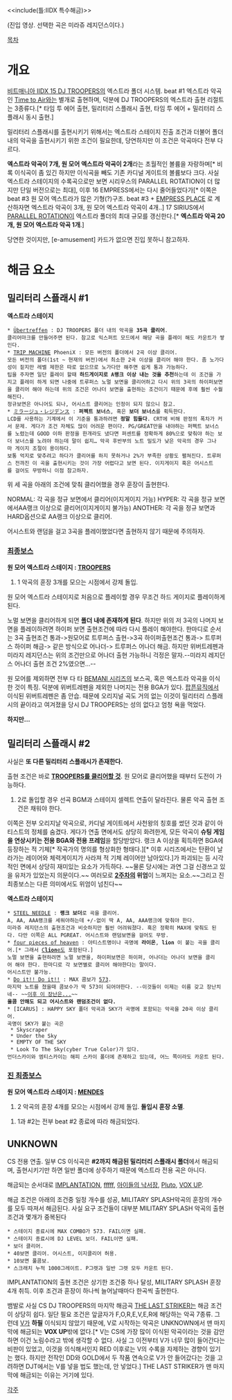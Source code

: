 <<include(틀:IIDX 특수해금)>>

{{{#!html
<object width="480" height="385"><param name="movie" value="http://www.youtube.com/v/lHHaTUrZ3xQ&hl=ko_KR&fs=1&"></param><param name="allowFullScreen" value="true"></param><param name="allowscriptaccess" value="always"></param><embed src="http://www.youtube.com/v/lHHaTUrZ3xQ&hl=ko_KR&fs=1&" type="application/x-shockwave-flash" allowscriptaccess="always" allowfullscreen="true" width="480" height="385"></embed></object>
}}}

(진입 영상. 선택한 곡은 미라쥬 레지던스이다.)

[[목차]]
= 개요 =
[[비트매니아 IIDX 15 DJ TROOPERS]]의 엑스트라 폴더 시스템. beat #1 엑스트라 악곡인 [[Time to Air]]와는 별개로 출현하며, 덕분에 DJ TROOPERS의 엑스트라 출현 리절트는 3종류다.[* 타임 투 에어 출현, 밀리터리 스플래시 출현, 타임 투 에어 + 밀리터리 스플래시 동시 출현.]

밀리터리 스플래시를 출현시키기 위해서는 엑스트라 스테이지 진출 조건과 더불어 폴더 내의 악곡을 출현시키기 위한 조건이 필요한데, 당연하지만 이 조건은 악곡마다 전부 다르다.

'''엑스트라 악곡이 7개, 원 모어 엑스트라 악곡이 2개'''라는 초월적인 볼륨을 자랑하며[* 비록 이식곡이 좀 있긴 하지만 이식곡을 빼도 기존 카디널 게이트의 볼륨보다 크다. 사실 엑스트라 스테이지의 수록곡으로만 보면 시리우스의 PARALLEL ROTATION이 더 많지만 단일 버전으로는 최대], 이후 16 EMPRESS에서는 다시 줄어들었다가[* 이쪽은 beat #3 원 모어 엑스트라가 많은 기형(?)구조. beat #3 + [[EMPRESS PLACE]] 로 계산하자면 엑스트라 악곡이 3개, 원 모어 엑스트라 악곡이 4개..] 17 SIRIUS에서 [[PARALLEL ROTATION]]이 엑스트라 폴더의 최대 규모를 갱신한다.[* '''엑스트라 악곡 20개, 원 모어 엑스트라 악곡 1개'''.]

당연한 것이지만, [e-amusement] 카드가 없으면 진입 못하니 참고하자.
= 해금 요소 =
== 밀리터리 스플래시 #1 ==
'''엑스트라 스테이지'''
 * [[Übertreffen]] : DJ TROOPERS 폴더 내의 악곡을 '''35곡 클리어'''.
 클리어마크를 만들어주면 된다. 참고로 익스퍼트 모드에서 해당 곡을 플레이 해도 카운트가 쌓인다.
 * [[TRIP MACHINE]] PhoeniX : 모든 버전의 폴더에서 2곡 이상 클리어.
 모든 버전의 폴더(1st ~ 현재의 버전)에서 최소한 2곡 이상을 클리어 해야 한다. 좀 노가다성이 짙지만 레벨 제한은 따로 없으므로 노가다만 해주면 쉽게 통과 가능하다.
 팁을 주자면 일단 플레이 할때 '''하드게이지로 A랭크 이상 내는 것을 추천'''하는데 이 조건을 가지고 플레이 하게 되면 나중에 트루퍼스 노멀 보면을 클리어하고 다시 위의 3곡의 하이퍼보면을 클리어 해야 하는데 위의 조건은 어나더 보면을 출현하는 조건이기 때문에 후에 훨씬 수월해진다.
 정규보면은 아니어도 되나, 어시스트 클리어는 인정이 되지 않으니 참고.
 * [[ミラージュ・レジデンス]] : '''퍼펙트 보너스''', 혹은 '''보더 보너스'''를 획득한다.
 LCD를 사용하는 기계에서 이 기준을 통과하려면 '''정말 힘들다'''. CRT에 비해 판정의 폭차가 커서 문제. 게다가 조건 자체도 많이 어려운 편이다. PG/GREAT만을 내야하는 퍼펙트 보너스를 노렸는데 GOOD 이하 판정을 한개라도 냈다면 퍼센트를 정확하게 80%으로 맞춰야 하는 보더 보너스를 노려야 하는데 말이 쉽지… 악곡 후반부의 노트 밀도가 낮은 악곡의 경우 그나마 게이지 조절이 용이하다.
 보통 억지로 맞추려고 하다가 클리어를 하지 못하거나 2%가 부족한 상황도 펼쳐진다. 트루퍼스 전까진 이 곡을 출현시키는 것이 가장 어렵다고 보면 된다. 이지게이지 혹은 어시스트를 걸어도 무방하니 이점 참고하자.

위 세 곡을 아래의 조건에 맞춰 클리어했을 경우 훈장이 출현한다.

NORMAL: 각 곡을 정규 보면에서 클리어(이지게이지 가능) 
HYPER: 각 곡을 정규 보면에서AA랭크 이상으로 클리어(이지게이지 불가능) 
ANOTHER: 각 곡을 정규 보면과 HARD옵션으로 AA랭크 이상으로 클리어.

어시스트와 랜덤을 걸고 3곡을 플레이했었다면 출현하지 않기 때문에 주의하자.
=== [[최종보스]] ===
'''원 모어 엑스트라 스테이지 : [[TROOPERS]]'''

#1 악곡의 훈장 3개를 모으는 시점에서 강제 돌입. 
원 모어 엑스트라 스테이지로 처음으로 플레이할 경우 무조건 하드 게이지로 플레이하게 된다.

노멀 보면을 클리어하게 되면 '''폴더 내에 존재하게 된다'''. 하지만 위의 저 3곡의 나머지 보면을 플레이하려면 하이퍼 보면 출현조건에 따라 다시 플레이 해야한다. 한마디로 순서는 3곡 출현조건 통과->원모어로 트루퍼스 출현->3곡 하이퍼출현조건 통과-> 트루퍼스 하이퍼 해금-> 같은 방식으로 어나더-> 트루퍼스 어나더 해금. 하지만 위버트레펜과 미라지 레지던스는 위의 조건만으로 어나더 출현 가능하니 걱정은 말자.--미라지 레지던스 어나더 출현 조건 2%였으면...--

원 모어를 제외하면 전부 다 타 [[BEMANI 시리즈]]의 보스곡, 혹은 엑스트라 악곡을 이식한 것이 특징. 덕분에 위버트레펜을 제외한 나머지는 전용 BGA가 있다. [[팝픈뮤직]]에서 이식된 위버트레펜은 좀 안습.
때문에 오리지널 곡도 거의 없는 이것이 밀리터리 스플래시의 끝이라고 여겨졌을 당시 DJ TROOPERS는 성의 없다고 엄청 욕을 먹었다.

'''하지만…'''
== 밀리터리 스플래시 #2 ==
사실은 '''또 다른 밀리터리 스플래시가 존재한다.'''

출현 조건은 바로 '''[[페이크 최종보스|TROOPERS를 클리어할 것]]'''. 원 모어로 클리어했을 때부터 도전이 가능하다.
#2로 돌입할 경우 선곡 BGM과 스테이지 셀렉트 연출이 달라진다. 물론 악곡 출현 조건은 채워야 한다.

이쪽은 전부 오리지날 악곡으로, 카디널 게이트에서 사천왕의 칭호를 썼던 것과 같이 아티스트의 정체를 숨겼다.
게다가 연출 면에서도 상당히 화려한게, 모든 악곡이 '''슈팅 게임을 연상시키는 전용 BGA와 전용 프레임'''을 할당받았다. 랭크 A 이상을 획득하면 BGA에 등장하는 적 기체[* 작곡가의 명의를 형상화한 형태다.][* 이후 시리즈에서는 탄환이 날라가는 레이어와 체력게이지가 사라져 적 기체 레이어만 남아있다.]가 파괴되는 등 시각적인 면에서 상당히 재미있는 요소가 가득하다. ~~물론 당시에는 과연 그걸 신경쓰고 있을 유저가 있었는지 의문이다.~~
여러모로 '''[[2주차]]의 위엄'''이 느껴지는 요소.~~그리고 진 최종보스는 다른 의미에서도 위엄이 넘친다~~

'''엑스트라 스테이지'''
 * [[STEEL NEEDLE]] : '''랭크 보더'''로 곡을 클리어.
 A, AA, AAA랭크를 세워야하는데 +/-없이 딱 A, AA, AAA랭크에 맞춰야 한다.
 미라쥬 레지던스의 출현조건과 비슷하지만 훨씬 어려워졌다. 혹은 정확히 MAX에 맞춰도 된다. 다만 이쪽은 ALL PGREAT. 어시스트와 랜덤보면을 걸어도 무방.
 * [[four pieces of heaven]] : 아티스트명이나 곡명에 '''라이온''', '''lion''' 이 붙는 곡을 클리어.[* 그래서 [[Clione|C'''lion'''e]]도 포함된다.]
 노멀 보면을 출현하려면 노멀 보면을, 하이퍼보면은 하이퍼, 어나더는 어나더 보면을 클리어 해야 한다. 한마디로 각 보면별로 클리어 해야한다는 말이다.
 어시스트만 불가능.
 * [[Do it!! Do it!!]] : MAX 콤보가 [[코나미 커맨드|573]].
 마지막 노트를 쳤을때 콤보수가 딱 573이 되어야한다. --이것들이 이제는 이름 갖고 장난치네-- ~~[[LEGEND CROSS|이후 이 장난은...]]~~
 '''올콤 안해도 되고 어시스트와 랜덤조건이 없다.'''
 * [ICARUS] : HAPPY SKY 폴더 악곡과 SKY가 곡명에 포함되는 악곡을 20곡 이상 클리어.
 곡명이 SKY가 붙는 곡은
  * Skyscraper
  * Under the Sky
  * EMPTY OF THE SKY
  * Look To The Sky(cyber True Color)가 있다.
 언더스카이와 엠티스카이는 해피 스카이 폴더에 존재하고 있는데, 어느 쪽이라도 카운트 된다.
=== [[진 최종보스]] ===
'''원 모어 엑스트라 스테이지 : [[MENDES]]'''
#2 악곡의 훈장 4개를 모으는 시점에서 강제 돌입. '''돌입시 훈장 소멸'''.

#1과 #2는 전부 beat #2 종료에 따라 해금되었다.
== UNKNOWN ==
CS 전용 연출. 일부 CS 이식곡은 '''#2까지 해금된 밀리터리 스플래시 폴더'''에서 해금되며, 출현시키기만 하면 일반 폴더에 상주하기 때문에 엑스트라 전용 곡은 아니다.

해금되는 순서대로 [[IMPLANTATION]], [[fffff]], [[아이들의 낙서장]], [[Pluto]], [[VOX UP]].

해금 조건은 아래의 조건중 일정 개수를 성공, MILITARY SPLASH악곡의 훈장의 개수를 모두 따져서 해금된다.
사실 요구 조건들이 대부분 MILITARY SPLASH 악곡의 출현 조건과 몇개가 중복된다

 * 스테이지 종료시에 MAX COMBO가 573. FAIL이면 실패.
 * 스테이지 종료시에 DJ LEVEL 보더. FAIL이면 실패.
 * 보더 클리어.
 * 40보면 클리어. 어시스트, 이지클리어 허용.
 * 10보면 풀콤보.
 * 스크래치 누적 1000그레이트. P그렛과 일반 그렛 모두 카운트 된다.

IMPLANTATION의 출현 조건은 상기한 조건중 하나 달성, MILITARY SPLASH 훈장 4개 취득. 이후 조건과 훈장이 하나씩 늘어날때마다 한곡씩 출현한다.

뱀발로 사실 CS DJ TROOPERS의 마지막 해금곡 [[THE LAST STRIKER]]는 해금 조건이 상당히 쉽다. 일단 필요 조건은 앞글자가 F,O,R,E,V,E,R에 해당하는 악곡 7종류. 그런데 [[V(비마니 시리즈)|V]]가 '''하필''' 이식되지 않았기 때문에, V로 시작하는 악곡은 UNKNOWN에서 맨 마지막에 해금되는 '''VOX UP'''밖에 없다.[* V는 CS에 가장 많이 이식된 악곡이라는 것을 감안하면 이건 노림수라고 밖에 생각할 수 없다. 사실 그 이전부터 V가 너무 많이 들어간다는 비판이 있었고, 이것을 의식해서인지 RED 이후로는 V의 수록을 자제하는 경향이 있기는 했다. 하지만 전작인 DD와 GOLD에서 두 작품 연속으로 V가 안 들어갔다는 것을 고려하면 DJT에서는 V를 넣을 법도 했는데, 안 넣었다.] THE LAST STRIKER가 맨 마지막에 해금되는 이유는 거기에 있다.

[[각주]]

